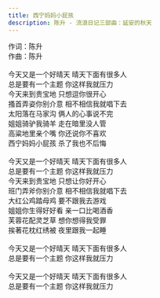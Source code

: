 ```yaml
---
title: 西宁妈妈小屁孩
description: 陈升 - 流浪日记三部曲：延安的秋天
---
```


作词：陈升<br />作曲：陈升<br /><br />今天又是一个好晴天 晴天下面有很多人<br />总是要有一个主题 你这样我就压力<br />今天来到贵宝地 只想逗你很开心<br />搔首弄姿你别介意 相不相信我就唱下去<br />太阳落在马家沟 俩人的心事说不完<br />姐姐骑驴我骑羊 走在暗里没人管<br />高粱地里亲个嘴 你还说你不喜欢<br />西宁妈妈小屁孩 杀了我也不后悔<br /><br />今天又是一个好晴天 晴天下面有很多人<br />总是要有一个主题 你这样我就压力<br />今天来到贵宝地 只想让你好开心<br />班门弄斧你别介意 相不相信我就唱下去<br />大红公鸡踏母鸡 要不跟我去游戏<br />姐姐你生得好好看 亲一口比喝酒香<br />芙蓉花配灵芝草 想你想得我受罪<br />挨著花枕红绣被 夜里跟我一起睡<br /><br />今天又是一个好晴天 晴天下面有很多人<br />总是要有一个主题 你这样我就压力<br /><br />今天又是一个好晴天 晴天下面有很多人<br />总是要有一个主题 你这样我就压力